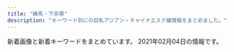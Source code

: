 ```yaml
---
title: "練馬・下赤塚"
description: "キーワード別にの巨乳アジアン・チャイナエステ嬢情報をまとめました。"
---
```


新着画像と新着キーワードをまとめています。
2021年02月04日の情報です。

<DmmAffiliateIns />
<KeywordTable
  shops={
    [
    {
        "url": "http://margaret.ests.jp/",
        "keywords": {
            "88": 24,
            "D": 84,
            "86": 24,
            "87": 12,
            "F": 12,
            "E": 36,
            "85": 36
        },
        "station": "\u685c\u53f0\u99c5\u5317\u53e3",
        "name": "\u30de\u30fc\u30ac\u30ec\u30c3\u30c8",
        "img_links": [
            "http://margaret.ests.jp/photos/sites/29/2021/01/2021011511194654.jpg",
            "http://margaret.ests.jp/images/s_news.jpg",
            "http://margaret.ests.jp/images/top.jpg",
            "http://margaret.ests.jp/images/mobile.jpg",
            "http://margaret.ests.jp/photos/sites/29/2020/08/2020080615352994.jpeg",
            "http://margaret.ests.jp/photos/sites/29/2020/06/202006301829174.jpeg",
            "http://margaret.ests.jp/images/s_service.png",
            "http://margaret.ests.jp/photos/sites/29/2020/04/202004081414540.jpg",
            "http://margaret.ests.jp/images/service2.jpg",
            "http://margaret.ests.jp/images/service1.jpg",
            "http://margaret.ests.jp/images/s_staff.png",
            "http://margaret.ests.jp/images/service4.jpg",
            "http://margaret.ests.jp/photos/sites/29/2020/03/2020032709162529.jpg",
            "http://margaret.ests.jp/photos/sites/29/2020/08/2020082222274080.jpeg",
            "http://margaret.ests.jp/images/info.jpg",
            "http://margaret.ests.jp/images/room2.jpg",
            "http://margaret.ests.jp/photos/sites/29/2020/04/2020041014190824.jpg",
            "http://margaret.ests.jp/images/s_pick.jpg",
            "http://margaret.ests.jp/images/room1.jpg",
            "http://margaret.ests.jp/images/room3.jpg",
            "http://margaret.ests.jp/photos/sites/29/2020/05/202005281752578.jpg",
            "http://margaret.ests.jp/images/room4.jpg",
            "http://margaret.ests.jp/photos/sites/29/2020/04/2020040205541033.jpg",
            "http://margaret.ests.jp/images/service3.jpg",
            "http://margaret.ests.jp/photos/sites/29/2020/06/2020062814010219.jpeg",
            "http://margaret.ests.jp/photos/sites/29/2020/04/202004102157462.jpeg"
        ]
    },
    {
        "img_links": [
            "http://giuytor.xyz/uploads/201027/1-20102G2423W16.jpg",
            "http://giuytor.xyz/webstyle/line1.png",
            "http://giuytor.xyz/webstyle/call.jpg",
            "http://giuytor.xyz/uploads/201026/1-2010261A409633.jpg",
            "http://giuytor.xyz/webstyle/line5.png",
            "http://giuytor.xyz/webstyle/mobile_02.png",
            "http://giuytor.xyz/uploads/201210/1-201210163253163.jpg",
            "http://giuytor.xyz/uploads/201027/1-20102G24336356.jpg",
            "http://giuytor.xyz/webstyle/sign(1).png",
            "http://giuytor.xyz/webstyle/line4.png",
            "http://giuytor.xyz/uploads/201210/1-2012101602095L.jpg",
            "http://giuytor.xyz/webstyle/notice.png",
            "http://giuytor.xyz/webstyle/sign.png",
            "http://giuytor.xyz/webstyle/line2.png",
            "http://giuytor.xyz/uploads/201027/1-20102G24525a5.jpg",
            "http://giuytor.xyz/uploads/201027/1-20102G24422144.jpg",
            "http://giuytor.xyz/uploads/201027/1-20102G24150649.jpg",
            "http://giuytor.xyz/uploads/201027/1-20102G24601461.jpg",
            "http://giuytor.xyz/uploads/201112/1-20111210002S57.jpg",
            "http://giuytor.xyz/uploads/201026/1-2010261A21I03.jpg",
            "http://giuytor.xyz/webstyle/line3.png",
            "http://giuytor.xyz/webstyle/call(1).jpg",
            "http://giuytor.xyz/webstyle/line6.png",
            "http://giuytor.xyz/uploads/201030/1-201030101635910.jpg",
            "http://giuytor.xyz/webstyle/sign(2).png",
            "http://giuytor.xyz/uploads/201026/1-201026164952248.jpg",
            "http://giuytor.xyz/webstyle/mobile_01.png"
        ],
        "name": "\u30d0\u30d3",
        "url": "http://giuytor.xyz/",
        "station": "\u7df4\u99ac\u99c5A1\u51fa\u53e3",
        "keywords": {
            "\u4e73": 9
        }
    },
    {
        "keywords": {},
        "station": "\u4e0b\u8d64\u585a\u99c5\u5317\u53e3",
        "img_links": [
            "http://c-sakura.work/images/head.jpg",
            "http://c-sakura.work/images/sisu.png",
            "http://c-sakura.work/images/news.png",
            "http://c-sakura.work/images/interior_t.jpg",
            "http://c-sakura.work/images/2.jpg",
            "http://c-sakura.work/images/int1.png",
            "http://c-sakura.work/images/tel.jpg",
            "http://c-sakura.work/img/yuri1.jpg",
            "http://c-sakura.work/images/staff_t.jpg",
            "http://c-sakura.work/images/3.jpg",
            "http://c-sakura.work/images/info.png",
            "http://c-sakura.work/images/int2.png",
            "http://c-sakura.work/images/mobile.jpg",
            "http://c-sakura.work/img/yuyu1.jpg",
            "http://c-sakura.work/img/ami1.jpg",
            "http://c-sakura.work/images/sys1.png",
            "http://c-sakura.work/images/1.jpg"
        ],
        "url": "http://c-sakura.work/",
        "name": "\u9577\u4e45*\u3061\u3087\u3046\u304d\u3085\u3046"
    },
    {
        "keywords": {},
        "station": "\u4e0b\u8d64\u585a\u99c5\u5317\u53e3",
        "url": "http://www.es-kou.link/",
        "img_links": [
            "http://www.es-kou.link/images/b1.jpg",
            "http://www.es-kou.link/images/head.jpg",
            "http://www.es-kou.link/img/mimi1.jpg",
            "http://www.es-kou.link/images/staff_t.jpg",
            "http://www.es-kou.link/images/sys3.png",
            "http://www.es-kou.link/images/mobile.jpg",
            "http://www.es-kou.link/images/int1.png",
            "http://www.es-kou.link/images/2.jpg",
            "http://www.es-kou.link/images/b2.jpg",
            "http://www.es-kou.link/images/sys1.jpg",
            "http://www.es-kou.link/img/satomi1.jpg",
            "http://www.es-kou.link/images/3.jpg",
            "http://www.es-kou.link/images/s1.png",
            "http://www.es-kou.link/images/1.jpg",
            "http://www.es-kou.link/images/int2.png",
            "http://www.es-kou.link/img/nana1.jpg",
            "http://www.es-kou.link/images/news.jpg",
            "http://www.es-kou.link/images/sys2.jpg",
            "http://www.es-kou.link/images/interior_t.jpg",
            "http://www.es-kou.link/images/info.png"
        ],
        "name": "\u7d05\u6708"
    },
    {
        "keywords": {
            "C": 7
        },
        "station": "\u7df4\u99ac\u99c5\u5357\u53e3",
        "img_links": [
            "http://himawari.est-u.com/images/down.jpg",
            "http://himawari.est-u.com/images/index_08.jpg",
            "http://himawari.est-u.com/staff/sakura.jpg",
            "http://himawari.est-u.com/staff/asuka.jpg",
            "http://himawari.est-u.com/staff/umi.jpg",
            "http://himawari.est-u.com/staff/yuki.jpg",
            "http://himawari.est-u.com/staff/nami.jpg",
            "http://himawari.est-u.com/staff/izumi.jpg",
            "http://himawari.est-u.com/images/a1.jpg",
            "http://himawari.est-u.com/images/index_10.jpg",
            "http://himawari.est-u.com/images/index_04.jpg",
            "http://himawari.est-u.com/images/index_02.jpg",
            "http://himawari.est-u.com/staff/eri.jpg",
            "http://himawari.est-u.com/images/index2_08.jpg",
            "http://himawari.est-u.com/staff/miyuki.jpg",
            "http://himawari.est-u.com/images/a2.jpg",
            "http://himawari.est-u.com/images/therpist.jpg"
        ],
        "url": "http://himawari.est-u.com/",
        "name": "\u3072\u307e\u308f\u308a"
    },
    {
        "station": "\u7df4\u99ac\u99c5\u4e2d\u592e\u53e3",
        "name": "Kawaii\u604b\u4eba",
        "img_links": [
            "http://www.kawaii.mensest.com/files/010.jpg",
            "http://www.kawaii.mensest.com/images/icon_info.png",
            "http://www.kawaii.mensest.com/images/mainImg_sub.jpg",
            "http://www.kawaii.mensest.com/images/icon_top.png",
            "http://www.kawaii.mensest.com/images/icon_concept.png",
            "http://www.kawaii.mensest.com/files/011.jpg",
            "http://www.kawaii.mensest.com/common/images/photo02.jpg",
            "http://www.kawaii.mensest.com/images/icon_staff.png",
            "http://www.kawaii.mensest.com/files/012.jpg",
            "http://www.kawaii.mensest.com/common/images/photo03.jpg",
            "http://www.kawaii.mensest.com/images/icon_tel.png",
            "http://www.kawaii.mensest.com/images/btn2.png",
            "http://www.kawaii.mensest.com/images/end-info.png",
            "http://www.kawaii.mensest.com/files/009.jpg",
            "http://www.kawaii.mensest.com/common/images/photo01.jpg"
        ],
        "url": "http://www.kawaii.mensest.com/",
        "keywords": {
            "87": 4,
            "D": 4
        }
    },
    {
        "station": "\u7df4\u99ac\u99c5\u5357\u53e3",
        "keywords": {
            "C": 8
        },
        "url": "http://www.nerima-rose.com/",
        "name": "ROSE",
        "img_links": [
            "http://www.nerima-rose.com/images/index-rosa_09.jpg",
            "http://www.nerima-rose.com/images/staff/17/2/ena.jpg",
            "http://www.nerima-rose.com/images/staff/17/2/kina.jpg",
            "http://www.nerima-rose.com/images/images/sys2018_06.jpg",
            "http://www.nerima-rose.com/images/aroma/r1.jpg",
            "http://www.nerima-rose.com/images/rosa-pindao_07.jpg",
            "http://www.nerima-rose.com/images/nav/nav-acc.jpg",
            "http://www.nerima-rose.com/images/shop/4/s1.jpg",
            "http://www.nerima-rose.com/images/aroma/r2.jpg",
            "http://www.nerima-rose.com/images/nav/nav-rec.jpg",
            "http://www.nerima-rose.com/images/shop/3/sh1.jpg",
            "http://www.nerima-rose.com/images/staff/16/aya2.jpg",
            "http://www.nerima-rose.com/images/shop/h1.jpg",
            "http://www.nerima-rose.com/images/staff/17/riri.jpg",
            "http://www.nerima-rose.com/images/staff/16/kaori2.jpg",
            "http://www.nerima-rose.com/cgi-bin/topics/img/16-1.jpg",
            "http://www.nerima-rose.com/images/aroma/r3.jpg",
            "http://www.nerima-rose.com/images/rosa-sys_04.jpg",
            "http://www.nerima-rose.com/images/staff/17/2/nana.png",
            "http://www.nerima-rose.com/images/rosa-pindao_09.jpg",
            "http://www.nerima-rose.com/images/images/sys2018_03.jpg",
            "http://www.nerima-rose.com/images/index-rosa_04.jpg",
            "http://www.nerima-rose.com/images/sys3.jpg",
            "http://www.nerima-rose.com/images/index-rosa_02.jpg",
            "http://www.nerima-rose.com/images/shop/11.jpg",
            "http://www.nerima-rose.com/images/staff/16/misaki2.jpg",
            "http://www.nerima-rose.com/images/rosa-sys_09a.jpg"
        ]
    },
    {
        "img_links": [
            "http://es-nerima.biz/wp-content/themes/template-salon2/images/gallery1.jpg",
            "http://es-nerima.biz/wp-content/uploads/2016/10/eri-250x330.jpg",
            "http://es-nerima.biz/wp-content/uploads/2016/10/girl-1-300x450.jpg",
            "http://es-nerima.biz/wp-content/uploads/2016/10/gallery8-600x600.jpg",
            "http://es-nerima.biz/wp-content/themes/template-salon2/images/pickup-frame.png",
            "http://es-nerima.biz/wp-content/themes/template-salon2/images/newface-ttl.png",
            "http://es-nerima.biz/wp-content/uploads/2016/10/mika-250x330.jpg",
            "http://es-nerima.biz/wp-content/uploads/2016/10/g5-250x330.jpg",
            "http://es-nerima.biz/wp-content/uploads/2016/10/g4.jpg",
            "http://es-nerima.biz/wp-content/uploads/2016/10/g6.jpg",
            "http://es-nerima.biz/wp-content/uploads/2016/10/gallery8.jpg",
            "http://es-nerima.biz/wp-content/themes/template-salon2/images/slider1.jpg",
            "http://es-nerima.biz/wp-content/themes/template-salon2/images/gallery-ttl.png",
            "http://es-nerima.biz/wp-content/themes/template-salon2/images/pickup-ttl.png",
            "http://es-nerima.biz/wp-content/themes/template-salon2/images/gallery4.jpg",
            "http://es-nerima.biz/wp-content/uploads/2016/10/g3-250x330.jpg",
            "http://es-nerima.biz/wp-content/uploads/2016/10/g4-250x330.jpg",
            "http://es-nerima.biz/wp-content/themes/template-salon2/images/gallery3.jpg",
            "http://es-nerima.biz/wp-content/themes/template-salon2/images/massage-de_88_31.jpg",
            "http://cdn.dino-es.com/images/logo/88x31DinoEs.png",
            "http://es-nerima.biz/wp-content/uploads/2016/10/gallery3.jpg",
            "http://es-nerima.biz/wp-content/uploads/2016/10/g6-250x330.jpg",
            "http://es-nerima.biz/wp-content/uploads/2016/10/girl-1.jpg",
            "http://es-nerima.biz/wp-content/uploads/2016/10/g5.jpg",
            "http://es-nerima.biz/wp-content/themes/template-salon2/images/tel.png",
            "http://es-nerima.biz/wp-content/themes/template-salon2/images/camp-bnr.jpg",
            "http://es-nerima.biz/wp-content/themes/template-salon2/images/news-ttl.png",
            "http://es-nerima.biz/wp-content/uploads/2016/10/g3.jpg",
            "http://es-nerima.biz/wp-content/uploads/2016/10/gallery7.jpg",
            "http://es-nerima.biz/wp-content/uploads/2016/10/eri.jpg",
            "http://es-nerima.biz/wp-content/themes/template-salon2/images/magazine.jpg",
            "http://es-nerima.biz/wp-content/uploads/2016/10/gallery5.jpg",
            "http://es-nerima.biz/wp-content/uploads/2016/10/girl-1-250x330.jpg",
            "http://es-nerima.biz/wp-content/uploads/2016/10/gallery2.jpg",
            "http://es-nerima.biz/wp-content/uploads/2016/10/gallery6.jpg",
            "http://es-nerima.biz/wp-content/uploads/2016/10/g1-250x330.jpg",
            "http://es-nerima.biz/wp-content/themes/template-salon2/images/gallery2.jpg",
            "http://es-nerima.biz/wp-content/uploads/2016/10/mika.jpg",
            "http://es-nerima.biz/wp-content/uploads/2016/10/camp-bnr.jpg",
            "http://es-nerima.biz/wp-content/uploads/2016/10/gallery1.jpg"
        ],
        "name": "\u3046\u3089\u3089",
        "station": "\u7df4\u99ac\u99c5\u5317\u53e3",
        "url": "http://es-nerima.biz/",
        "keywords": {}
    },
    {
        "keywords": {
            "91": 2,
            "94": 1,
            "93": 1,
            "87": 1,
            "88": 1,
            "84": 1,
            "F": 3,
            "C": 5,
            "95": 1,
            "86": 2,
            "83": 2,
            "G": 2,
            "D": 4,
            "80": 2
        },
        "station": "\u5927\u6cc9\u5b66\u5712\u99c5",
        "name": "\u30e9\u30b1\u30b7\u30b9\u5927\u6cc9\u5b66\u5712",
        "url": "http://lachesis.este88.com/",
        "img_links": [
            "http://lachesis.este88.com/images/bg_header3.jpg",
            "http://lachesis.este88.com/gals/minami2.jpg",
            "http://lachesis.este88.com/gals/amina2.jpg",
            "http://lachesis.este88.com/gals/yuu1.jpg",
            "http://lachesis.este88.com/gals/yuu2.jpg",
            "http://lachesis.este88.com/gals/miho2.jpg",
            "https://lachesis.este88.com/gals/aoi1.jpg",
            "http://lachesis.este88.com/gals/narumi4.jpg",
            "https://lachesis.este88.com/gals/yuu1.jpg",
            "http://lachesis.este88.com/gals/sayaka3.jpg",
            "http://lachesis.este88.com/gals/itika1.jpg",
            "http://lachesis.este88.com/gals/maria1.jpg",
            "http://lachesis.este88.com/gals/miho3.jpg",
            "https://lachesis.este88.com/images/info5.jpg",
            "http://lachesis.este88.com/images/line.jpg",
            "http://lachesis.este88.com/gals/arisa1.jpg",
            "http://lachesis.este88.com/gals/rinnka4.jpg",
            "http://lachesis.este88.com/gals/sayaka2.jpg",
            "https://lachesis.este88.com/gals/miku1.jpg",
            "http://lachesis.este88.com/gals/arisa2.jpg",
            "http://lachesis.este88.com/gals/mao2.jpg",
            "https://lachesis.este88.com/gals/miho1.jpg",
            "https://lachesis.este88.com/gals/amina1.jpg",
            "https://lachesis.este88.com/gals/rinnka1.jpg",
            "https://lachesis.este88.com/images/sysh3bar.png",
            "http://lachesis.este88.com/gals/narumi1.jpg",
            "https://lachesis.este88.com/gals/narumi1.jpg",
            "https://lachesis.este88.com/gals/maria1.jpg",
            "http://lachesis.este88.com/gals/rinnka2.jpg",
            "https://lachesis.este88.com/gals/tumugi1.jpg",
            "http://lachesis.este88.com/gals/narumi2.jpg",
            "http://lachesis.este88.com/gals/itika2.jpg",
            "http://lachesis.este88.com/gals/aoi3.jpg",
            "http://lachesis.este88.com/gals/yuu4.jpg",
            "http://lachesis.este88.com/gals/arisa3.jpg",
            "http://lachesis.este88.com/gals/rinnka3.jpg",
            "http://lachesis.este88.com/gals/amina3.jpg",
            "http://lachesis.este88.com/gals/miku2.jpg",
            "http://momipara.jp/img/link/momi234.jpg",
            "http://lachesis.este88.com/images/info5.jpg",
            "http://lachesis.este88.com/gals/yuu3.jpg",
            "http://lachesis.este88.com/gals/miho1.jpg",
            "http://lachesis.este88.com/gals/itika3.jpg",
            "https://lachesis.este88.com/gals/itika1.jpg",
            "http://lachesis.este88.com/gals/sayaka1.jpg",
            "http://lachesis.este88.com/gals/aoi2.jpg",
            "http://lachesis.este88.com/gals/narumi3.jpg",
            "https://lachesis.este88.com/gals/sayaka1.jpg",
            "http://lachesis.este88.com/gals/tumugi1.jpg",
            "https://lachesis.este88.com/gals/minami1.jpg",
            "https://lachesis.este88.com/gals/mao1.jpg",
            "https://lachesis.este88.com/images/line.jpg",
            "http://lachesis.este88.com/gals/minami1.jpg",
            "http://lachesis.este88.com/gals/miku1.jpg",
            "http://lachesis.este88.com/gals/tumugi2.jpg",
            "http://lachesis.este88.com/images/sysh3bar.png",
            "http://lachesis.este88.com/gals/amina1.jpg",
            "https://lachesis.este88.com/images/bg_header.jpg",
            "http://lachesis.este88.com/images/bg_header.jpg",
            "http://lachesis.este88.com/gals/miku3.jpg",
            "http://lachesis.este88.com/gals/rinnka1.jpg",
            "https://lachesis.este88.com/gals/arisa1.jpg",
            "http://lachesis.este88.com/gals/mao1.jpg",
            "https://lachesis.este88.com/images/bg_header3.jpg",
            "http://lachesis.este88.com/gals/aoi1.jpg",
            "http://lachesis.este88.com/gals/tumugi3.jpg"
        ]
    },
    {
        "url": "http://koukoku.xyz/garden/",
        "station": "\u7df4\u99ac\u99c5",
        "keywords": {
            "87": 1,
            "89": 2,
            "85": 1,
            "D": 3,
            "E": 1,
            "C": 1,
            "92": 2,
            "F": 1
        },
        "img_links": [
            "http://koukoku.xyz/garden/css/staff06.jpg",
            "http://koukoku.xyz/garden/css/staff05.jpg",
            "http://koukoku.xyz/garden/css/right.jpg",
            "http://koukoku.xyz/garden/css/top01.jpg",
            "http://koukoku.xyz/garden/css/staff/staff05-b.jpg",
            "http://koukoku.xyz/garden/css/nav/nav06.png",
            "http://koukoku.xyz/garden/css/nav/nav02.png",
            "http://koukoku.xyz/garden/css/staff001.jpg",
            "http://koukoku.xyz/garden/css/staff/staff003.jpg",
            "http://koukoku.xyz/garden/css/staff/staff001.jpg",
            "http://koukoku.xyz/garden/css/nav/nav05.png",
            "http://koukoku.xyz/garden/css/tel.png",
            "http://koukoku.xyz/garden/css/nav/nav01.png",
            "http://koukoku.xyz/garden/css/nav/nav04.png",
            "http://koukoku.xyz/garden/css/staff0002.jpg",
            "http://koukoku.xyz/garden/css/staff/staff06.jpg",
            "http://koukoku.xyz/garden/css/staff/staff002.jpg",
            "http://koukoku.xyz/garden/css/staff/staff004.jpg",
            "http://koukoku.xyz/garden/css/top04.jpg",
            "http://koukoku.xyz/garden/css/left.jpg",
            "http://koukoku.xyz/garden/css/nav/nav03.png",
            "http://koukoku.xyz/garden/css/staff/staff05.jpg"
        ],
        "name": "\u591c\u306e\u30ac\u30fc\u30c7\u30f3"
    },
    {
        "img_links": [
            "http://binrou.net/img/sta109.jpg",
            "http://binrou.net/i/img/st111.jpg",
            "http://binrou.net/i/img/r2.jpg",
            "http://binrou.net/img/sta114.jpg",
            "http://binrou.net/i/img/acc.jpg",
            "http://binrou.net/i/img/sta115.jpg",
            "http://binrou.net/img/s115.jpg",
            "http://binrou.net/i/img/sta109.jpg",
            "http://binrou.net/i/img/sta116.jpg",
            "http://binrou.net/i/img/sta97.jpg",
            "http://binrou.net/i/img/sta117.jpg",
            "http://binrou.net/i/img/sta98.jpg",
            "http://binrou.net/i/img/sta89.jpg",
            "http://binrou.net/i/img/sta112.jpg",
            "http://binrou.net/i/img/sta100.jpg",
            "http://binrou.net/img/st112.jpg",
            "http://binrou.net/img/sta116.jpg",
            "http://binrou.net/img/st116.jpg",
            "http://binrou.net/i/img/sta114.jpg",
            "http://binrou.net/img/sta115.jpg",
            "http://binrou.net/img/st109.jpg",
            "http://binrou.net/img/s108.jpg",
            "http://binrou.net/img/s112.jpg",
            "http://binrou.net/img/st117.jpg",
            "http://binrou.net/i/img/sta108.jpg",
            "http://binrou.net/img/pickup20.jpg",
            "http://binrou.net/img/sta111.jpg",
            "http://binrou.net/img/sta112.jpg",
            "http://binrou.net/img/st108.jpg",
            "http://binrou.net/i/img/r4.jpg",
            "http://binrou.net/img/sta118.jpg",
            "http://binrou.net/img/s118.jpg",
            "http://binrou.net/i/img/r1.jpg",
            "http://binrou.net/i/img/sta105.jpg",
            "http://binrou.net/i/img/sta88.jpg",
            "http://binrou.net/img/st118.jpg",
            "http://binrou.net/img/st111.jpg",
            "http://binrou.net/img/s116.jpg",
            "http://binrou.net/i/img/sta111.jpg",
            "http://binrou.net/i/img/sta104.jpg",
            "http://binrou.net/img/st115.jpg",
            "http://binrou.net/img/s111.jpg",
            "http://binrou.net/i/img/r3.jpg",
            "http://binrou.net/img/sta117.jpg",
            "http://binrou.net/img/acc.jpg",
            "http://binrou.net/i/img/sta92.jpg",
            "http://binrou.net/i/img/sta80.jpg",
            "http://binrou.net/img/sta108.jpg",
            "http://binrou.net/i/img/st115.jpg",
            "http://binrou.net/img/botton.jpg",
            "http://binrou.net/img/st114.jpg",
            "http://binrou.net/img/s117.jpg",
            "http://binrou.net/img/fla.jpg",
            "http://binrou.net/i/img/sta118.jpg",
            "http://binrou.net/i/img/sta94.jpg",
            "http://binrou.net/img/mo.png",
            "http://binrou.net/img/s114.jpg"
        ],
        "keywords": {
            "89": 2,
            "87": 4,
            "C": 17,
            "86": 3,
            "E": 6,
            "88": 1,
            "D": 1,
            "F": 2
        },
        "url": "http://binrou.net/",
        "station": "\u7df4\u99ac\u99c5\u897f\u53e3",
        "name": "\u30ad\u30e9\u30ad\u30e9"
    },
    {
        "station": "\u7df4\u99ac\u99c5\u5317\u53e3",
        "name": "\u6708\u306e\u604b",
        "img_links": [
            "http://moonlove.est-u.com/images/s1.jpg",
            "http://moonlove.est-u.com/images/index_04.jpg",
            "http://moonlove.est-u.com/images/index3_06.jpg",
            "http://moonlove.est-u.com/images/index_07.jpg",
            "http://moonlove.est-u.com/images/index_14.jpg",
            "http://moonlove.est-u.com/images/icon_000.jpg",
            "http://moonlove.est-u.com/staff/sakura.jpg",
            "http://moonlove.est-u.com/images/index_05.jpg",
            "http://moonlove.est-u.com/images/s5.jpg",
            "http://moonlove.est-u.com/images/index_19.jpg",
            "http://moonlove.est-u.com/images/index_02.jpg",
            "http://moonlove.est-u.com/images/index_08.jpg",
            "http://moonlove.est-u.com/images/staff_09.jpg",
            "http://moonlove.est-u.com/images/index_10.jpg",
            "http://moonlove.est-u.com/images/index2_06.jpg",
            "http://moonlove.est-u.com/staff/kaori.jpg",
            "http://moonlove.est-u.com/images/s6.jpg",
            "http://moonlove.est-u.com/images/index_13.jpg",
            "http://moonlove.est-u.com/staff/nami.jpg",
            "http://moonlove.est-u.com/images/index_15.jpg",
            "http://moonlove.est-u.com/staff/miki.jpg",
            "http://moonlove.est-u.com/images/s4.jpg",
            "http://moonlove.est-u.com/images/index_16.jpg",
            "http://moonlove.est-u.com/images/s8.jpg",
            "http://moonlove.est-u.com/images/index_12.jpg",
            "http://moonlove.est-u.com/images/s3.jpg",
            "http://moonlove.est-u.com/staff/ayumi.jpg",
            "http://moonlove.est-u.com/images/index1_06.jpg",
            "http://moonlove.est-u.com/images/index_17.jpg"
        ],
        "keywords": {
            "C": 7
        },
        "url": "http://moonlove.est-u.com/"
    },
    {
        "keywords": {
            "86": 3,
            "C": 2,
            "84": 1,
            "D": 7,
            "85": 1,
            "87": 4
        },
        "img_links": [
            "http://www.sugatabi.mesthe.com/images/girl-z1.jpg",
            "http://www.sugatabi.mesthe.com/images/link_line.png",
            "http://www.sugatabi.mesthe.com/images/shop/shop04.jpg",
            "http://www.sugatabi.mesthe.com/files/004.jpg",
            "http://www.sugatabi.mesthe.com/images/bj3.png",
            "http://www.sugatabi.mesthe.com/images/shop/shop02.jpg",
            "http://www.sugatabi.mesthe.com/files/006.jpg",
            "http://www.sugatabi.mesthe.com/images/shop/shop01.jpg",
            "http://www.sugatabi.mesthe.com/files/008.jpg",
            "http://www.sugatabi.mesthe.com/images/shop/shop03.jpg",
            "http://www.sugatabi.mesthe.com/files/002-02.jpg",
            "http://www.sugatabi.mesthe.com/files/010.jpg",
            "http://www.sugatabi.mesthe.com/files/009-02.jpg",
            "http://www.sugatabi.mesthe.com/images/top_sche.png",
            "http://www.sugatabi.mesthe.com/files/006-02.jpg",
            "http://www.sugatabi.mesthe.com/files/001-02.jpg",
            "http://www.sugatabi.mesthe.com/images/staff_line.png",
            "http://www.sugatabi.mesthe.com/images/girl-z2.jpg",
            "http://www.sugatabi.mesthe.com/images/top.jpg",
            "http://www.sugatabi.mesthe.com/files/004-02.jpg",
            "http://www.sugatabi.mesthe.com/files/010-02.jpg",
            "http://www.sugatabi.mesthe.com/files/005-02.jpg",
            "http://www.sugatabi.mesthe.com/files/003-02.jpg",
            "http://www.sugatabi.mesthe.com/files/008-02.jpg",
            "http://www.sugatabi.mesthe.com/images/mobile.jpg",
            "http://www.sugatabi.mesthe.com/files/009.jpg",
            "http://www.sugatabi.mesthe.com/files/005.jpg",
            "http://www.sugatabi.mesthe.com/files/001.jpg",
            "http://www.sugatabi.mesthe.com/files/003.jpg",
            "http://www.sugatabi.mesthe.com/files/002.jpg"
        ],
        "name": "\u59ff\u7f8e",
        "url": "http://www.sugatabi.mesthe.com/",
        "station": "\u3068\u304d\u308f\u53f0\u99c5\u5357\u53e3"
    },
    {
        "keywords": {
            "C": 16,
            "87": 5,
            "F": 2,
            "E": 5,
            "88": 3,
            "89": 1,
            "D": 2
        },
        "url": "http://midori-massage.work/",
        "img_links": [
            "http://midori-massage.work/img/s50.png",
            "http://midori-massage.work/img/s57.png",
            "http://midori-massage.work/img/ss21.jpg",
            "http://midori-massage.work/img/ss46.jpg",
            "http://midori-massage.work/img/s49.png",
            "http://midori-massage.work/img/ss38.jpg",
            "http://midori-massage.work/img/ss53.jpg",
            "http://midori-massage.work/img/st52.jpg",
            "http://midori-massage.work/img/a3.jpg",
            "http://midori-massage.work/img/st56.jpg",
            "http://midori-massage.work/img/ss40.jpg",
            "http://midori-massage.work/img/botton.jpg",
            "http://midori-massage.work/img/st57.jpg",
            "http://midori-massage.work/img/ss12.jpg",
            "http://midori-massage.work/img/st50.jpg",
            "http://midori-massage.work/img/ss19.jpg",
            "http://midori-massage.work/img/ss20.jpg",
            "http://midori-massage.work/img/ss41.jpg",
            "http://midori-massage.work/img/s56.png",
            "http://midori-massage.work/img/ss6.jpg",
            "http://midori-massage.work/img/ss16.jpg",
            "http://midori-massage.work/img/ss39.jpg",
            "http://midori-massage.work/img/ss42.jpg",
            "http://midori-massage.work/img/ss50.jpg",
            "http://midori-massage.work/img/s54.png",
            "http://midori-massage.work/img/ss34.jpg",
            "http://midori-massage.work/img/st53.jpg",
            "http://midori-massage.work/img/ss32.jpg",
            "http://midori-massage.work/img/st47.jpg",
            "http://midori-massage.work/img/s52.png",
            "http://midori-massage.work/img/ss56.jpg",
            "http://midori-massage.work/img/a1.jpg",
            "http://midori-massage.work/img/ss28.jpg",
            "http://midori-massage.work/img/ss29.jpg",
            "http://midori-massage.work/img/ss22.jpg",
            "http://midori-massage.work/img/ss3.jpg",
            "http://midori-massage.work/img/ss9.jpg",
            "http://midori-massage.work/img/ss47.jpg",
            "http://midori-massage.work/img/st55.jpg",
            "http://midori-massage.work/img/s53.png",
            "http://midori-massage.work/img/st54.jpg",
            "http://midori-massage.work/img/fla-2.jpg",
            "http://midori-massage.work/img/mo.png",
            "http://midori-massage.work/img/ss54.jpg",
            "http://midori-massage.work/img/ss14.jpg",
            "http://midori-massage.work/img/ss10.jpg",
            "http://midori-massage.work/img/ss57.jpg",
            "http://midori-massage.work/img/ss17.jpg",
            "http://midori-massage.work/img/ss45.jpg",
            "http://midori-massage.work/img/s47.png",
            "http://midori-massage.work/img/s55.png",
            "http://midori-massage.work/img/ss48.jpg",
            "http://midori-massage.work/img/ss31.jpg",
            "http://midori-massage.work/img/ss7.jpg",
            "http://midori-massage.work/img/ss26.jpg",
            "http://midori-massage.work/img/fla-1.jpg",
            "http://midori-massage.work/img/ss33.jpg",
            "http://midori-massage.work/img/ss35.jpg",
            "http://midori-massage.work/img/ss55.jpg",
            "http://midori-massage.work/img/ss15.jpg",
            "http://midori-massage.work/img/ss52.jpg",
            "http://midori-massage.work/img/ss4.jpg",
            "http://midori-massage.work/img/st49.jpg",
            "http://midori-massage.work/img/ss30.jpg",
            "http://midori-massage.work/img/ss5.jpg",
            "http://midori-massage.work/img/a2.jpg",
            "http://midori-massage.work/img/ss51.jpg",
            "http://midori-massage.work/img/ss8.jpg",
            "http://midori-massage.work/img/ss2.jpg",
            "http://midori-massage.work/img/ss36.jpg",
            "http://midori-massage.work/img/ss43.jpg",
            "http://midori-massage.work/img/ss44.jpg",
            "http://midori-massage.work/img/st056.jpg",
            "http://midori-massage.work/img/ss23.jpg",
            "http://midori-massage.work/img/ss25.jpg",
            "http://midori-massage.work/img/ss24.jpg",
            "http://midori-massage.work/img/ss1.jpg",
            "http://midori-massage.work/img/ss13.jpg",
            "http://midori-massage.work/img/ss37.jpg",
            "http://midori-massage.work/img/ss18.jpg",
            "http://midori-massage.work/img/ss49.jpg"
        ],
        "station": "\u8981\u753a\u99c55\u756a\u51fa\u53e3",
        "name": "\u7dd1"
    },
    {
        "url": "http://amaen.rankuens.com/",
        "station": "\u7df4\u99ac\u99c5",
        "name": "\u7518\u3048\u3093\u574a",
        "img_links": [
            "http://amaen.rankuens.com/css/right.png",
            "http://amaen.rankuens.com/css/staff/naiyo01.png",
            "http://amaen.rankuens.com/css/nav/nav05.png",
            "http://amaen.rankuens.com/css/staff/staff-01.jpg",
            "http://amaen.rankuens.com/css/nav/nav06.png",
            "http://amaen.rankuens.com/css/staff/staff-02.jpg",
            "http://amaen.rankuens.com/css/staff/naiyo02.png",
            "http://amaen.rankuens.com/css/nav/nav02.png",
            "http://amaen.rankuens.com/css/nav/nav04.png",
            "http://amaen.rankuens.com/css/nav/nav03.png",
            "http://amaen.rankuens.com/css/top04.jpg",
            "http://amaen.rankuens.com/css/head.jpg",
            "http://amaen.rankuens.com/css/left.png",
            "http://amaen.rankuens.com/css/top01.jpg",
            "http://amaen.rankuens.com/css/staff/staff-004.jpg",
            "http://amaen.rankuens.com/css/staff/staff-003.jpg",
            "http://amaen.rankuens.com/css/nav/nav01.png",
            "http://amaen.rankuens.com/css/top02.jpg"
        ],
        "keywords": {
            "C": 1,
            "D": 1,
            "89": 3,
            "87": 1
        }
    },
    {
        "img_links": [
            "http://nymphe-est.biz/images/tit6.jpg",
            "http://nymphe-est.biz/images/tit5.jpg",
            "http://nymphe-est.biz/images/tit3.jpg",
            "http://nymphe-est.biz/images/m5.png",
            "http://nymphe-est.biz/images/stat.jpg",
            "http://nymphe-est.biz/images/stal.jpg",
            "http://nymphe-est.biz/images/m4.png",
            "http://nymphe-est.biz/images/no.png",
            "http://nymphe-est.biz/images/cg03.jpg",
            "http://nymphe-est.biz/images/tm.jpg",
            "http://nymphe-est.biz/images/cg01.jpg",
            "http://nymphe-est.biz/images/bur.jpg",
            "http://nymphe-est.biz/images/accl.jpg",
            "http://nymphe-est.biz/images/m6.png",
            "http://nymphe-est.biz/images/m1.png",
            "http://nymphe-est.biz/images/spt.png",
            "http://nymphe-est.biz/images/m3.png",
            "http://nymphe-est.biz/images/tit2.jpg",
            "http://nymphe-est.biz/images/top.png",
            "http://nymphe-est.biz/images/tit4.jpg",
            "http://nymphe-est.biz/images/bul.jpg",
            "http://nymphe-est.biz/images/fla.jpg",
            "http://nymphe-est.biz/images/m2.png",
            "http://nymphe-est.biz/images/cg02.jpg"
        ],
        "url": "http://nymphe-est.biz/",
        "name": "\u59eb\u306e\u3086\u3073\u3055\u304d",
        "keywords": {
            "D": 2,
            "E": 1
        },
        "station": "\u6771\u6b66\u7df4\u99ac\u99c5\u5317\u53e3"
    },
    {
        "img_links": [
            "http://www.es-yas.click/images/1.jpg",
            "http://www.es-yas.click/images/staff_t.jpg",
            "http://www.es-yas.click/images/mobile.jpg",
            "http://www.es-yas.click/images/int2.png",
            "http://www.es-yas.click/images/sirase.jpg",
            "http://www.es-yas.click/images/head.jpg",
            "http://www.es-yas.click/images/newface.png",
            "http://www.es-yas.click/img/risa1.jpg",
            "http://www.es-yas.click/images/int1.png",
            "http://www.es-yas.click/images/ac1.png",
            "http://www.es-yas.click/images/sys2.png",
            "http://www.es-yas.click/images/news.jpg",
            "http://www.es-yas.click/img/sayuri1.jpg",
            "http://www.es-yas.click/img/aya1.jpg",
            "http://www.es-yas.click/images/interior_t.jpg",
            "http://www.es-yas.click/images/2.jpg",
            "http://www.es-yas.click/images/tel.jpg",
            "http://www.es-yas.click/images/sys1.png",
            "http://www.es-yas.click/images/info.png",
            "http://www.es-yas.click/images/3.jpg",
            "http://www.es-yas.click/images/s1.png"
        ],
        "keywords": {},
        "name": "\u30b9\u30a6\u30a3\u30fc\u30c8",
        "url": "http://www.es-yas.click/",
        "station": "\u4e2d\u6751\u6a4b\u99c5\u5357\u53e3"
    },
    {
        "keywords": {
            "E": 6,
            "D": 10,
            "C": 4
        },
        "img_links": [
            "http://aroma-p.info/wp/wp-content/themes/Butterfly2_ver_1_3/event/top-img01.png",
            "http://aroma-p.info/wp/wp-content/uploads/2020/09/78654a1.jpg",
            "http://aroma-p.info/wp/wp-content/uploads/2019/11/asashiojpka.jpg",
            "http://aroma-p.info/wp/wp-content/themes/Butterfly2_ver_1_3/images/room/5.jpg",
            "http://aroma-p.info/wp/wp-content/themes/Butterfly2_ver_1_3/images/tel.png",
            "http://aroma-p.info/wp/wp-content/uploads/2018/06/hiusasalklksaa.jpg",
            "http://aroma-p.info/wp/wp-content/uploads/2019/07/faytusgiahojpk.jpg",
            "http://aroma-p.info/wp/wp-content/themes/Butterfly2_ver_1_3/images/room/2.jpg",
            "http://aroma-p.info/wp/wp-content/uploads/2019/07/darstyfauya.jpg",
            "http://aroma-p.info/wp/wp-content/themes/Butterfly2_ver_1_3/images/room/3.jpg",
            "http://aroma-p.info/wp/wp-content/uploads/2019/12/sayugihojka.jpg",
            "http://aroma-p.info/wp/wp-content/themes/Butterfly2_ver_1_3/event/top-img021.png",
            "http://aroma-p.info/wp/wp-content/themes/Butterfly2_ver_1_3/images/room/4.jpg",
            "http://aroma-p.info/wp/wp-content/themes/Butterfly2_ver_1_3/event/top-img09.png",
            "http://aroma-p.info/wp/wp-content/uploads/2020/10/198765rsa.jpg",
            "http://aroma-p.info/wp/wp-content/themes/Butterfly2_ver_1_3/images/room/1.jpg",
            "http://aroma-p.info/wp/wp-content/uploads/2020/11/iouyghsa.jpg",
            "http://aroma-p.info/wp/wp-content/uploads/2020/07/aws4e5drft1.jpg",
            "http://aroma-p.info/wp/wp-content/themes/Butterfly2_ver_1_3/images/call.png",
            "http://aroma-p.info/wp/wp-content/themes/Butterfly2_ver_1_3/images/room/6.jpg",
            "http://aroma-p.info/wp/wp-content/uploads/2019/01/hsiaojilakla.jpg"
        ],
        "url": "http://aroma-p.info/",
        "station": "\u77f3\u795e\u4e95\u516c\u5712\u99c5\u5357\u53e3",
        "name": "AROMA PLAZA \u30a2\u30ed\u30de\u30d7\u30e9\u30b6"
    },
    {
        "img_links": [
            "http://www.hanaest.net/up/uploads/20161009222712tomo.jpg",
            "http://www.hanaest.net/images/ttl_staff.png",
            "http://www.hanaest.net/images/s2.jpg",
            "http://www.hanaest.net/images/header_bg.png",
            "http://www.hanaest.net/up/uploads/20170621202142mimi.jpg",
            "http://www.hanaest.net/images/qj.png",
            "http://www.hanaest.net/images/r1.jpg",
            "http://www.hanaest.net/up/uploads/20161128220158nao.jpg",
            "http://www.hanaest.net/images/ttl_price.png",
            "http://www.hanaest.net/images/r2.jpg",
            "http://www.hanaest.net/up/uploads/20171005214644212.jpg",
            "http://www.hanaest.net/images/ttl_qj.png",
            "http://www.hanaest.net/images/news.png",
            "http://www.hanaest.net/up/uploads/20171017081729nana.jpg"
        ],
        "keywords": {},
        "name": "\u83ef\uff5e\u306f\u306a\uff5e",
        "url": "http://www.hanaest.net/",
        "station": "\u4e0b\u8d64\u585a\u99c5\u5317\u53e3"
    },
    {
        "keywords": {
            "D": 8,
            "C": 18,
            "88": 1,
            "86": 3,
            "85": 2,
            "E": 3,
            "87": 4,
            "83": 1
        },
        "url": "http://anzu.abnavi.info/",
        "station": "\u6210\u5897\u99c5",
        "name": "\u59eb",
        "img_links": [
            "http://anzu.abnavi.info/images/top.jpg",
            "http://anzu.abnavi.info/images/room2.jpg",
            "http://anzu.abnavi.info/images/nbj1.jpg",
            "http://anzu.abnavi.info/images/room3.jpg",
            "http://anzu.abnavi.info/photos/sites/35/2021/01/2021012905114965.jpg",
            "http://anzu.abnavi.info/images/room4.jpg",
            "http://anzu.abnavi.info/images/s_news.png",
            "http://anzu.abnavi.info/photos/sites/35/2020/11/2020111701471573.jpg",
            "http://anzu.abnavi.info/images/nbj3.jpg",
            "http://anzu.abnavi.info/photos/sites/35/2020/10/2020103006583256.jpg",
            "http://anzu.abnavi.info/photos/sites/35/2020/10/2020103006583191.jpg",
            "http://anzu.abnavi.info/images/news_bj3.jpg",
            "http://anzu.abnavi.info/photos/sites/35/2020/11/2020111701471610.jpg",
            "http://anzu.abnavi.info/photos/sites/35/2020/10/2020103006583042.jpg",
            "http://anzu.abnavi.info/photos/sites/35/2020/11/2020110503074285.jpg",
            "http://anzu.abnavi.info/photos/sites/35/2020/11/2020111105580517.jpg",
            "http://anzu.abnavi.info/images/s_staff.jpg",
            "http://anzu.abnavi.info/images/room1.jpg",
            "http://anzu.abnavi.info/photos/sites/35/2020/10/2020103006583225.jpg",
            "http://anzu.abnavi.info/photos/sites/35/2021/01/202101210807271.jpg",
            "http://anzu.abnavi.info/images/mobile.jpg",
            "http://anzu.abnavi.info/images/end.png",
            "http://anzu.abnavi.info/photos/sites/35/2021/01/2021010706402780.jpg",
            "http://anzu.abnavi.info/photos/sites/35/2020/11/2020110503074787.jpg"
        ]
    },
    {
        "keywords": {
            "86": 10,
            "D": 20,
            "C": 11,
            "85": 10
        },
        "station": "\u6210\u5897\u99c5",
        "url": "https://kachofugetsu.ests.jp/",
        "img_links": [
            "https://kachofugetsu.ests.jp/images/link_nav02.jpg",
            "https://kachofugetsu.ests.jp/images/link_nav04.jpg",
            "https://kachofugetsu.ests.jp/images/room2.jpg",
            "https://kachofugetsu.ests.jp/images/footer.jpg",
            "https://kachofugetsu.ests.jp/images/room4.jpg",
            "https://kachofugetsu.ests.jp/images/tit_staff.jpg",
            "https://kachofugetsu.ests.jp/images/room3.jpg",
            "https://kachofugetsu.ests.jp/images/top.jpg",
            "https://kachofugetsu.ests.jp/photos/sites/18/2021/01/2021011210015989.jpg",
            "https://kachofugetsu.ests.jp/photos/sites/18/2021/01/2021011210015951.jpg",
            "https://kachofugetsu.ests.jp/images/tit_news.png",
            "https://kachofugetsu.ests.jp/images/link_nav03.jpg",
            "https://kachofugetsu.ests.jp/images/link_nav05.jpg",
            "https://kachofugetsu.ests.jp/images/room1.jpg",
            "https://kachofugetsu.ests.jp/images/link_nav06.jpg",
            "https://kachofugetsu.ests.jp/photos/sites/18/2021/01/2021011210020045.jpg",
            "https://kachofugetsu.ests.jp/photos/sites/18/2021/01/2021011210020128.jpg",
            "https://kachofugetsu.ests.jp/images/link_nav01.jpg"
        ],
        "name": "\u82b1\u9ce5\u98a8\u6708"
    },
    {
        "name": "\u3064\u307c\u307f",
        "station": "\u7df4\u99ac\u99c5\u897f\u53e3",
        "keywords": {
            "E": 7,
            "D": 6,
            "C": 8
        },
        "url": "https://salasa.tokyo/",
        "img_links": [
            "https://salasa.tokyo/wp-content/themes/este/img/top-img02.png",
            "https://salasa.tokyo/wp-content/themes/este/img/4.jpg",
            "https://salasa.tokyo/wp-content/themes/este/img/top-img01b.png",
            "https://salasa.tokyo/wp-content/themes/este/img/tel_footer.png",
            "https://salasa.tokyo/wp-content/uploads/2020/02/1salasa.jpg",
            "https://salasa.tokyo/wp-content/themes/este/img/1.jpg",
            "https://salasa.tokyo/wp-content/uploads/2020/02/41salasa.jpg",
            "https://salasa.tokyo/wp-content/uploads/2020/02/32salasa.jpg",
            "https://salasa.tokyo/wp-content/themes/este/img/3.jpg",
            "https://salasa.tokyo/wp-content/uploads/2021/01/11salasa.jpg",
            "https://salasa.tokyo/wp-content/uploads/2020/02/8776salasa.jpg",
            "https://salasa.tokyo/wp-content/themes/este/img/top-img01a.png",
            "https://salasa.tokyo/wp-content/themes/este/img/top-img01.png",
            "https://salasa.tokyo/wp-content/themes/este/img/top-img04.png",
            "https://salasa.tokyo/wp-content/themes/este/img/top-img05.png",
            "https://salasa.tokyo/wp-content/themes/este/img/tel_header.png",
            "https://salasa.tokyo/wp-content/themes/este/img/call.png",
            "https://salasa.tokyo/wp-content/themes/este/img/top-img021.png",
            "https://salasa.tokyo/wp-content/uploads/2020/02/11salasa.jpg",
            "https://salasa.tokyo/wp-content/themes/este/img/2.jpg"
        ]
    },
    {
        "name": "\u61a9",
        "url": "http://c-ikoi.work/",
        "station": "\u5927\u5c71\u99c5\u5357\u53e3",
        "keywords": {},
        "img_links": [
            "http://c-ikoi.work/images/head.jpg",
            "http://c-ikoi.work/images/sys1.jpg",
            "http://c-ikoi.work/images/interior_t.jpg",
            "http://c-ikoi.work/img/momo1.jpg",
            "http://c-ikoi.work/images/int2.png",
            "http://c-ikoi.work/images/1.jpg",
            "http://c-ikoi.work/images/3.jpg",
            "http://c-ikoi.work/images/news.jpg",
            "http://c-ikoi.work/images/staff_t.jpg",
            "http://c-ikoi.work/img/misaki1.jpg",
            "http://c-ikoi.work/images/4.jpg",
            "http://c-ikoi.work/images/int3.png",
            "http://c-ikoi.work/img/yuna1.jpg",
            "http://c-ikoi.work/images/tel.jpg",
            "http://c-ikoi.work/images/rec1.png",
            "http://c-ikoi.work/images/rec2.png",
            "http://c-ikoi.work/images/line.png",
            "http://c-ikoi.work/images/int1.png",
            "http://c-ikoi.work/images/sys3.png",
            "http://c-ikoi.work/images/sys2.jpg",
            "http://c-ikoi.work/images/concept.jpg",
            "http://c-ikoi.work/img/riri1.jpg",
            "http://c-ikoi.work/images/2.jpg",
            "http://c-ikoi.work/images/mobile.jpg"
        ]
    },
    {
        "station": "\u5927\u6cc9\u5b66\u5712\u99c5\u5317\u53e3",
        "img_links": [
            "http://siesta.ests.jp/images/acc4.jpg",
            "http://siesta.ests.jp/photos/sites/39/2021/01/2021011116333493.jpg",
            "http://siesta.ests.jp/images/acc1.jpg",
            "http://siesta.ests.jp/images/top.png",
            "http://siesta.ests.jp/images/info.jpg",
            "http://siesta.ests.jp/images/s-staff.jpg",
            "http://siesta.ests.jp/images/acc3.jpg",
            "http://siesta.ests.jp/images/pick.jpg",
            "http://siesta.ests.jp/images/mobile1.jpg",
            "http://siesta.ests.jp/images/news.jpg",
            "http://siesta.ests.jp/photos/sites/39/2021/01/2021011116333321.jpg",
            "http://siesta.ests.jp/photos/sites/39/2021/01/2021011116333298.jpg",
            "http://siesta.ests.jp/images/mobile.jpg",
            "http://siesta.ests.jp/images/s-recriut.jpg",
            "http://siesta.ests.jp/images/acc2.jpg"
        ],
        "keywords": {
            "88": 4,
            "D": 12,
            "85": 8
        },
        "name": "\u30b7\u30a8\u30b9\u30bf",
        "url": "http://siesta.ests.jp/"
    },
    {
        "station": "\u4e2d\u6751\u6a4b\u99c5",
        "img_links": [
            "http://www.e-rakuraku.info/images/huiyuan.png",
            "http://www.e-rakuraku.info/images/sr.png",
            "http://www.e-rakuraku.info/images/g0.jpg",
            "http://www.e-rakuraku.info/images/s1.png",
            "http://www.e-rakuraku.info/images/top.jpg",
            "http://www.e-rakuraku.info/images/g2.jpg",
            "http://www.e-rakuraku.info/images/tel.png",
            "http://www.e-rakuraku.info/images/g3.jpg",
            "http://www.e-rakuraku.info/images/tite-gallery.png",
            "http://www.e-rakuraku.info/images/nei_03.jpg",
            "http://www.e-rakuraku.info/images/s2.png",
            "http://www.e-rakuraku.info/images/g5.jpg",
            "http://www.e-rakuraku.info/images/tite-staff.png",
            "http://www.e-rakuraku.info/images/newfacet.png",
            "http://www.e-rakuraku.info/images/g4.jpg",
            "http://www.e-rakuraku.info/images/g1.jpg",
            "http://www.e-rakuraku.info/images/newt.png",
            "http://www.e-rakuraku.info/images/mobile.png"
        ],
        "keywords": {
            "C": 13
        },
        "name": "\u697d\u697d",
        "url": "http://www.e-rakuraku.info/"
    },
    {
        "keywords": {},
        "url": "https://1270791003.wixsite.com/mysite/",
        "station": "\u65b0\u685c\u53f0\u99c5",
        "name": "\u697d\u3005",
        "img_links": [
            "https://static.wixstatic.com/media/73ea4e_4f276738c0354f93b87840e2d55be62b~mv2.png",
            "https://static.wixstatic.com/media/73ea4e_73ca4971bac34776a53c8b09526abe0d~mv2.jpg",
            "https://static.wixstatic.com/media/56292f_3dc196c69ac04338b46a28f7dc0f4df2.jpg",
            "https://static.wixstatic.com/media/56292f_4d626237c2cd4806b0251dae4554758e.jpg"
        ]
    },
    {
        "station": "\u4e0a\u677f\u6a4b\u99c5\u5317\u53e3",
        "name": "\u8776",
        "url": "http://www.relaxes.info/",
        "img_links": [
            "http://www.relaxes.info/images/info.jpg",
            "http://www.relaxes.info/up/uploads/2017071800271212.jpg",
            "http://www.relaxes.info/images/ttl_price.png",
            "http://www.relaxes.info/images/rec.png",
            "http://www.relaxes.info/images/ttl_staff.png",
            "http://www.relaxes.info/images/price.jpg",
            "http://www.relaxes.info/images/header_bg.png",
            "http://www.relaxes.info/images/ttl_qj.png",
            "http://www.relaxes.info/images/t2.png",
            "http://www.relaxes.info/up/uploads/20201028211704mm.jpg",
            "http://www.relaxes.info/up/uploads/20180315212810me.jpg",
            "http://www.relaxes.info/images/s1.png",
            "http://www.relaxes.info/images/t1.png"
        ],
        "keywords": {}
    },
    {
        "url": "http://mannmaru.xyz/",
        "img_links": [
            "http://mannmaru.xyz/style/images/top.png",
            "http://mannmaru.xyz/style/images/girl-z2.jpg",
            "http://mannmaru.xyz/uploads/201020/1-2010200TG3423.jpg",
            "http://mannmaru.xyz/uploads/201006/1-201006104323245.jpg",
            "http://mannmaru.xyz/plus/images/room5.jpg",
            "http://mannmaru.xyz/uploads/200908/1-200ZQ30412239.jpg",
            "http://mannmaru.xyz/uploads/201106/1-201106163420503.jpg",
            "http://mannmaru.xyz/uploads/201106/1-2011061633492c.jpg",
            "http://mannmaru.xyz/uploads/200912/1-200912152551K9.jpg",
            "http://mannmaru.xyz/style/images/end.jpg",
            "http://mannmaru.xyz/uploads/201010/1-2010101A4532c.jpg",
            "http://mannmaru.xyz/uploads/201106/1-201106163411121.jpg",
            "http://mannmaru.xyz/uploads/201028/1-20102Q24R2Y7.jpg",
            "http://mannmaru.xyz/uploads/201006/1-201006104331a4.jpg",
            "http://mannmaru.xyz/uploads/210201/1-210201104555H2.jpg",
            "http://mannmaru.xyz/style/images/bj3.png",
            "http://mannmaru.xyz/uploads/210201/1-2102011039521I.jpg",
            "http://mannmaru.xyz/uploads/200930/1-200930092325118.jpg",
            "http://mannmaru.xyz/uploads/201020/1-2010200T649248.jpg",
            "http://mannmaru.xyz/uploads/201130/1-20113009354V96.jpg",
            "http://mannmaru.xyz/style/images/mobile.jpg",
            "http://mannmaru.xyz/uploads/210118/1-21011P9140L03.jpg",
            "http://mannmaru.xyz/style/images/room4.jpg",
            "http://mannmaru.xyz/uploads/200930/1-20093009233O42.jpg",
            "http://mannmaru.xyz/uploads/201028/1-20102Q24PXb.jpg",
            "http://mannmaru.xyz/uploads/201026/1-201026095440P8.jpg",
            "http://mannmaru.xyz/uploads/200908/1-200ZQ304213L.jpg",
            "http://mannmaru.xyz/uploads/201112/1-2011120U32Q21.jpg",
            "http://mannmaru.xyz/uploads/210201/1-210201104603c3.jpg",
            "http://mannmaru.xyz/uploads/210105/1-210105124S0643.jpg",
            "http://mannmaru.xyz/style/images/girl-z1.jpg",
            "http://mannmaru.xyz/uploads/201226/1-20122616061Aa.jpg",
            "http://mannmaru.xyz/uploads/201214/1-201214140544N0.jpg",
            "http://mannmaru.xyz/uploads/201006/1-201006104306102.jpg",
            "http://mannmaru.xyz/uploads/200908/1-200ZQ30400545.jpg",
            "http://mannmaru.xyz/uploads/201111/1-2011111325441M.jpg",
            "http://mannmaru.xyz/uploads/201214/1-2012141405532C.jpg",
            "http://mannmaru.xyz/uploads/201112/1-2011120U259211.jpg",
            "http://mannmaru.xyz/uploads/201130/1-20113009352G24.jpg",
            "http://mannmaru.xyz/style/images/dt.jpg",
            "http://mannmaru.xyz/style/images/room3.jpg",
            "http://mannmaru.xyz/uploads/200930/1-200930092346129.jpg",
            "http://mannmaru.xyz/uploads/210115/1-2101151H414522.jpg",
            "http://mannmaru.xyz/uploads/201112/1-2011120U33N31.jpg",
            "http://mannmaru.xyz/uploads/201111/1-201111132535H6.jpg",
            "http://mannmaru.xyz/uploads/201130/1-20113009355I62.jpg",
            "http://mannmaru.xyz/uploads/201020/1-2010200TF4347.jpg",
            "http://mannmaru.xyz/style/images/staff_line.png",
            "http://mannmaru.xyz/uploads/201212/1-201212152243942.jpg",
            "http://mannmaru.xyz/uploads/210201/1-21020110402L62.jpg",
            "http://mannmaru.xyz/uploads/210118/1-21011P913545J.jpg",
            "http://mannmaru.xyz/uploads/201214/1-201214140532633.jpg",
            "http://mannmaru.xyz/uploads/201111/1-201111132553140.jpg",
            "http://mannmaru.xyz/uploads/210105/1-210105124T2148.jpg",
            "http://mannmaru.xyz/uploads/210201/1-210201103ZbG.jpg",
            "http://mannmaru.xyz/uploads/201028/1-20102Q24S0942.jpg",
            "http://mannmaru.xyz/style/images/room2.jpg",
            "http://mannmaru.xyz/uploads/210118/1-21011P91210456.jpg",
            "http://mannmaru.xyz/style/images/room1.jpg",
            "http://mannmaru.xyz/uploads/210201/1-21020110453K96.jpg",
            "http://mannmaru.xyz/uploads/210105/1-210105124QM16.jpg"
        ],
        "station": "\u6210\u5897\u99c5\u5317\u53e3",
        "name": "\u5348\u5f8c\u306e\u591c",
        "keywords": {
            "C": 26,
            "G": 1,
            "D": 18,
            "88": 1,
            "94": 1,
            "E": 1,
            "86": 18
        }
    },
    {
        "station": "\u7df4\u99ac\u99c5\u897f\u53e3",
        "img_links": [
            "http://ponfu-massage.work/img/acc6.jpg",
            "http://ponfu-massage.work/img/acc3.jpg",
            "http://ponfu-massage.work/img/s44.jpg",
            "http://ponfu-massage.work/img/s41.jpg",
            "http://ponfu-massage.work/img/sta40.jpg",
            "http://ponfu-massage.work/img/st38.jpg",
            "http://ponfu-massage.work/img/acc4.jpg",
            "http://ponfu-massage.work/img/st44.jpg",
            "http://ponfu-massage.work/img/acc5.jpg",
            "http://ponfu-massage.work/img/sta42.jpg",
            "http://ponfu-massage.work/img/botton.jpg",
            "http://ponfu-massage.work/img/sta44.jpg",
            "http://ponfu-massage.work/img/st39.jpg",
            "http://ponfu-massage.work/img/campian.jpg",
            "http://ponfu-massage.work/img/s40.jpg",
            "http://ponfu-massage.work/img/s43.jpg",
            "http://ponfu-massage.work/img/acc9.jpg",
            "http://ponfu-massage.work/img/sta43.jpg",
            "http://ponfu-massage.work/img/sta37.jpg",
            "http://ponfu-massage.work/img/s42.jpg",
            "http://ponfu-massage.work/img/sta41.jpg",
            "http://ponfu-massage.work/img/s30.jpg",
            "http://ponfu-massage.work/img/sta38.jpg",
            "http://ponfu-massage.work/img/s45.jpg",
            "http://ponfu-massage.work/img/sta35.jpg",
            "http://ponfu-massage.work/img/acc10.jpg",
            "http://ponfu-massage.work/img/st37.jpg",
            "http://ponfu-massage.work/img/st43.jpg",
            "http://ponfu-massage.work/img/s38.jpg",
            "http://ponfu-massage.work/img/st28.jpg",
            "http://ponfu-massage.work/img/acc2.jpg",
            "http://ponfu-massage.work/img/st30.jpg",
            "http://ponfu-massage.work/img/sta39.jpg",
            "http://ponfu-massage.work/img/st35.jpg",
            "http://ponfu-massage.work/img/s39.jpg",
            "http://ponfu-massage.work/img/st42.jpg",
            "http://ponfu-massage.work/img/acc8.jpg",
            "http://ponfu-massage.work/img/st18.jpg",
            "http://ponfu-massage.work/img/st45.jpg",
            "http://ponfu-massage.work/img/s37.jpg",
            "http://ponfu-massage.work/img/sta28.jpg",
            "http://ponfu-massage.work/img/sta30.jpg",
            "http://ponfu-massage.work/img/st41.jpg",
            "http://ponfu-massage.work/img/acc7.jpg",
            "http://ponfu-massage.work/img/st40.jpg",
            "http://ponfu-massage.work/img/acc1.jpg",
            "http://ponfu-massage.work/img/sta45.jpg"
        ],
        "name": "\u30dd\u30f3\u30d5\u30fc",
        "url": "http://ponfu-massage.work/",
        "keywords": {
            "87": 4,
            "84": 1,
            "E": 1,
            "F": 1,
            "85": 3,
            "D": 10,
            "89": 1,
            "C": 22,
            "88": 4
        }
    },
    {
        "img_links": [
            "http://tenpo2.iest.info/photos/sites/25/2019/04/2019041206453392.jpg",
            "http://tenpo2.iest.info/photos/sites/25/2020/08/2020082020101392.jpg",
            "http://tenpo2.iest.info/images/room4.jpg",
            "http://tenpo2.iest.info/images/top.png",
            "http://tenpo2.iest.info/images/s1.jpg",
            "http://tenpo2.iest.info/photos/sites/25/2019/04/2019042608572293.jpg",
            "http://tenpo2.iest.info/images/s_pick.png",
            "http://tenpo2.iest.info/images/new1.png",
            "http://tenpo2.iest.info/images/s_staff.jpg",
            "http://tenpo2.iest.info/photos/sites/25/2019/10/2019102807364817.jpg",
            "http://tenpo2.iest.info/images/s3.jpg",
            "http://tenpo2.iest.info/images/relax.jpg",
            "http://tenpo2.iest.info/photos/sites/25/2020/08/2020082020111794.jpg",
            "http://tenpo2.iest.info/photos/sites/25/2019/10/2019102807413363.jpg",
            "http://tenpo2.iest.info/photos/sites/25/2019/07/2019072405051973.jpg",
            "http://tenpo2.iest.info/images/s_news.png",
            "http://tenpo2.iest.info/images/mobile.jpg",
            "http://tenpo2.iest.info/images/info.jpg",
            "http://tenpo2.iest.info/photos/sites/25/2019/04/2019042906213045.jpg",
            "http://tenpo2.iest.info/images/room1.jpg",
            "http://tenpo2.iest.info/photos/sites/25/2019/10/2019102807395780.jpg",
            "http://tenpo2.iest.info/photos/sites/25/2019/05/2019052301513957.jpg",
            "http://tenpo2.iest.info/images/room3.jpg",
            "http://tenpo2.iest.info/images/room2.jpg"
        ],
        "url": "http://tenpo2.iest.info/",
        "name": "\u6e29",
        "station": "\u4e0a\u677f\u6a4b\u99c5\u5317\u53e3",
        "keywords": {
            "87": 33,
            "C": 11,
            "86": 55,
            "85": 22,
            "D": 99
        }
    },
    {
        "keywords": {},
        "img_links": [
            "http://www.hi-msg.com/dansin/images/p-2-1.jpg",
            "http://www.hi-msg.com/dansin/images/p-5-1.jpg",
            "http://www.hi-msg.com/dansin/images/nav.jpg",
            "http://www.hi-msg.com/dansin/images/s_face.jpg",
            "http://www.hi-msg.com/dansin/images/mobile.jpg",
            "http://www.hi-msg.com/dansin/images/s_news.jpg",
            "http://www.hi-msg.com/dansin/images/top1.jpg",
            "http://www.hi-msg.com/dansin/images/p-4-1.jpg",
            "http://www.hi-msg.com/dansin/images/p-1-1.jpg",
            "http://www.hi-msg.com/dansin/images/end1.jpg",
            "http://www.hi-msg.com/dansin/images/p-6.jpg",
            "http://www.hi-msg.com/dansin/images/1.jpg",
            "http://www.hi-msg.com/dansin/images/s_pick.jpg",
            "http://www.hi-msg.com/dansin/images/p-2.jpg",
            "http://www.hi-msg.com/dansin/images/p-1.jpg",
            "http://www.hi-msg.com/dansin/images/p-8.jpg",
            "http://www.hi-msg.com/dansin/images/s_info.jpg",
            "http://www.hi-msg.com/dansin/images/p-6-1.jpg",
            "http://www.hi-msg.com/dansin/images/top.jpg",
            "http://www.hi-msg.com/dansin/images/p-4.jpg",
            "http://www.hi-msg.com/dansin/images/p-7.jpg",
            "http://www.hi-msg.com/dansin/images/p-5.jpg"
        ],
        "name": "\u6696\u5fc3",
        "url": "http://www.hi-msg.com/dansin/",
        "station": "\u3068\u304d\u308f\u53f0\u99c5\u5357\u53e3"
    },
    {
        "keywords": {},
        "url": "http://sh-dafei.work/",
        "station": "\u7df4\u99ac\u99c5\u897f\u53e3",
        "img_links": [
            "http://sh-dafei.work/uploads/190130/1-1Z130162635508.jpg",
            "http://sh-dafei.work/uploads/181207/1-1Q20G35320X0.png",
            "http://sh-dafei.work/uploads/171031/1-1G0311G505933.jpg",
            "http://sh-dafei.work/templets/default/pc/picture/end1.jpg",
            "http://sh-dafei.work/templets/default/pc/picture/s_news.png",
            "http://sh-dafei.work/uploads/181207/1-1Q20G40K63R.jpg",
            "http://sh-dafei.work/uploads/allimg/180612/1-1P612160305350.jpg",
            "http://sh-dafei.work/templets/default/pc/picture/staffs.png",
            "http://sh-dafei.work/templets/default/pc/picture/s_pick.png",
            "http://sh-dafei.work/uploads/181206/1-1Q2061253211D.jpg",
            "http://sh-dafei.work/uploads/180612/1-1P612160029349.jpg",
            "http://sh-dafei.work/uploads/171031/1-1G0311G4095M.jpg",
            "http://sh-dafei.work/uploads/171031/1-1G0311G556445.jpg",
            "http://sh-dafei.work/uploads/180227/1-1P22G40S5448.jpg",
            "http://sh-dafei.work/uploads/181214/1-1Q214154222511.jpg",
            "http://sh-dafei.work/uploads/180612/1-1P6121601061c.jpg",
            "http://sh-dafei.work/uploads/190329/1-1Z329151011c7.jpg",
            "http://sh-dafei.work/uploads/190809/1-1ZP9125I01S.jpg",
            "http://sh-dafei.work/uploads/201002/1-201002144Z11V.jpg",
            "http://sh-dafei.work/uploads/201113/1-20111314213cQ.jpg",
            "http://sh-dafei.work/uploads/200117/1-20011G614144B.jpg",
            "http://sh-dafei.work/uploads/171031/1-1G0311G531445.jpg",
            "http://sh-dafei.work/uploads/200612/1-200612154534W8.jpg",
            "http://sh-dafei.work/templets/default/pc/picture/face.png",
            "http://sh-dafei.work/uploads/190301/1-1Z30116320A41.jpg",
            "http://sh-dafei.work/uploads/181206/1-1Q2061250494E.jpg",
            "http://sh-dafei.work/uploads/181206/1-1Q2061249563O.jpg",
            "http://sh-dafei.work/uploads/191115/1-191115132040J2.jpg",
            "http://sh-dafei.work/templets/default/pc/picture/s_staff.png",
            "http://sh-dafei.work/uploads/181206/1-1Q206125154224.jpg",
            "http://sh-dafei.work/uploads/171031/1-1G0311G344914.jpg",
            "http://sh-dafei.work/uploads/190924/1-1Z924151334121.jpg"
        ],
        "name": "\u5927\u5983"
    },
    {
        "name": "\u7652\u3057\u306e\u90e8\u5c4b",
        "keywords": {
            "87": 1,
            "86": 3,
            "D": 4
        },
        "station": "\u7df4\u99ac\u99c5\u897f\u53e3",
        "img_links": [
            "http://www.seoul.esjp.info/files/011.jpg",
            "http://www.seoul.esjp.info/files/008.jpg",
            "http://www.seoul.esjp.info/img/nav-001.png",
            "http://www.seoul.esjp.info/files/015.jpg",
            "http://www.seoul.esjp.info/files/013.jpg",
            "http://www.seoul.esjp.info/img/nav-004.png",
            "http://www.seoul.esjp.info/img/change-004.png",
            "http://www.seoul.esjp.info/files/010.jpg",
            "http://www.seoul.esjp.info/img/foot.png",
            "http://www.seoul.esjp.info/img/change-001.png",
            "http://www.seoul.esjp.info/img/main-top03.png",
            "http://www.seoul.esjp.info/files/012.jpg",
            "http://www.seoul.esjp.info/img/nav-002.png",
            "http://www.seoul.esjp.info/files/004.jpg",
            "http://www.seoul.esjp.info/files/001.jpg",
            "http://www.seoul.esjp.info/img/change-003.png",
            "http://www.seoul.esjp.info/files/003.jpg",
            "http://www.seoul.esjp.info/img/head.png",
            "http://www.seoul.esjp.info/img/change-005.png",
            "http://www.seoul.esjp.info/img/change-006.png",
            "http://www.seoul.esjp.info/files/005.jpg",
            "http://www.seoul.esjp.info/img/recuit.png",
            "http://www.seoul.esjp.info/img/nav-005.png",
            "http://www.seoul.esjp.info/files/006.jpg",
            "http://www.seoul.esjp.info/img/main-top01.png",
            "http://www.seoul.esjp.info/files/007.jpg",
            "http://www.seoul.esjp.info/img/nav-003.png",
            "http://www.seoul.esjp.info/img/change-002.png",
            "http://www.seoul.esjp.info/img/nav-006.png"
        ],
        "url": "http://www.seoul.esjp.info/"
    }
]
}
/>
<DmmAffiliateScript />
